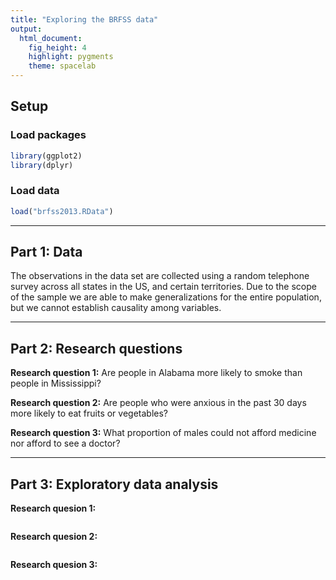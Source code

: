 ```yaml
---
title: "Exploring the BRFSS data"
output: 
  html_document: 
    fig_height: 4
    highlight: pygments
    theme: spacelab
---
```


## Setup

### Load packages

```r
library(ggplot2)
library(dplyr)
```

### Load data

```r
load("brfss2013.RData")
```



* * *

## Part 1: Data
The observations in the data set are collected using a random telephone survey across all states in the US, and certain territories. Due to the scope of the sample we are able to make generalizations for the entire population, but we cannot establish causality among variables.

* * *

## Part 2: Research questions

**Research question 1:** Are people in Alabama more likely to smoke than people in Mississippi?

**Research question 2:** Are people who were anxious in the past 30 days more likely to eat fruits or vegetables?

**Research question 3:** What proportion of males could not afford medicine nor afford to see a doctor?


* * *

## Part 3: Exploratory data analysis

**Research quesion 1:**

```r

```



**Research quesion 2:**

```r

```



**Research quesion 3:**

```r

```

